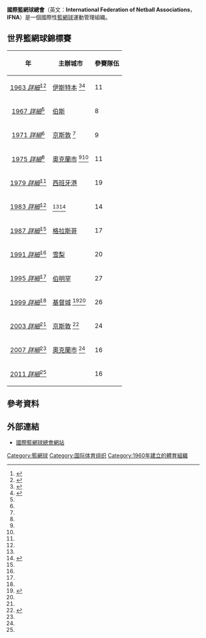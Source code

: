 {{Infobox Organization
| name = 國際籃網球總會
| original_name = {{lang|en|International Federation of Netball Associations'''}}
| image = IFNAlogo.jpg
| size = 150px
| caption = IFNA標誌
| formation = 1960年
| headquarters = [[英國|英國]][[英格蘭|英格蘭]][[曼徹斯特|曼徹斯特]]
| type = 體育運動
| leader_title=主席
| leader_name = Molly Rhone
| membership = 67個會員協會
| website = http://www.netball.org/
}}
'''國際籃網球總會'''（英文：'''International Federation of Netball Associations'''，'''IFNA'''）是一個國際性[[籃網球|籃網球]]運動管理組織。

==世界籃網球錦標賽==
{{main|世界籃網球錦標賽}}

{| class="wikitable" style="font-size:95%;"
! 年
! 主辦城市
! 參賽隊伍
|-
| align="center"| [[1963年世界籃網球錦標賽|1963 ''詳細'']]<ref name=lanka-2010>{{harvnb|Sri Lanka Netball|2010}}</ref><ref name=NWC-singapore>{{harvnb|World Netball Championships 2011 Singapore|2011}}</ref>
| {{ENG}}[[伊斯特本|伊斯特本]] <ref name=spot-ball>{{harvnb|Australian Women's Weekly|1979}}</ref><ref name="nsing-2011b">{{harvnb|Netball Singapore|2011b}}</ref>
| 11
|-
| align="center"| [[1967年世界籃網球錦標賽|1967 ''詳細'']]<ref name=NWC-singapore/>
| {{AUS}}[[伯斯|伯斯]]
| 8
|-
| align="center"| [[1971年世界籃網球錦標賽|1971 ''詳細'']]<ref name=NWC-singapore/>
| {{JAM }}[[京斯敦|京斯敦]] <ref name="ifna-2008"/>
| 9
|-
| align="center"| [[1975年世界籃網球錦標賽|1975 ''詳細'']]<ref name=NWC-singapore/>
| {{NZL}}[[奧克蘭市|奧克蘭市]] <ref name=ifna-2008/><ref name="nsing-2011b"/>
| 11
|-
| align="center"| [[1979年世界籃網球錦標賽|1979 ''詳細'']]<ref name=NWC-singapore/>
| {{TRI}}[[西班牙港|西班牙港]]
|19
|-
| align="center"| [[1983年世界籃網球錦標賽|1983 ''詳細'']]<ref name=NWC-singapore/>
| {{SIN}} <ref name=ifna-2008/><ref name=NS-body>{{harvnb|Netball Singapore|2011}}</ref>
| 14
|-
| align="center"| [[1987年世界籃網球錦標賽|1987 ''詳細'']]<ref name=NWC-singapore/>
| {{SCO}}[[格拉斯哥|格拉斯哥]]
| 17
|-
| align="center"| [[1991年世界籃網球錦標賽|1991 ''詳細'']]<ref name=NWC-singapore/>
| {{AUS}}[[悉尼|雪梨]]
| 20
|-
| align="center"| [[1995年世界籃網球錦標賽|1995 ''詳細'']]<ref name=NWC-singapore/>
| {{ENG}}[[伯明罕|伯明罕]]
| 27
|-
| align="center"| [[1999年世界籃網球錦標賽|1999 ''詳細'']]<ref name=NWC-singapore/>
| {{NZL}}[[基督城|基督城]] <ref name=ifna-2008>{{harvnb|International Netball Federation|2008}}</ref><ref name="nsing-2011b"/>
| 26
|-
| [[2003年世界籃網球錦標賽|2003 ''詳細'']]<ref name=NWC-singapore/>
| {{JAM }}[[京斯敦|京斯敦]] <ref name=Hickey-35>{{harvnb|Hickey|Navin|2007|p=35}}</ref>
| 24
|-
| [[2007年世界籃網球錦標賽|2007 ''詳細'']]<ref name=NWC-singapore/>
| {{NZL}}[[奧克蘭市|奧克蘭市]] <ref name="nsing-2011b"/>
| 16
|-
| [[2011年世界籃網球錦標賽|2011 ''詳細'']]<ref name=NWC-singapore/>
| {{SIN}}
| 16
|}

==參考資料==
{{reflist}}

==外部連結==
* [http://www.netball.org/ 國際籃網球總會網站] {{Wayback|url=http://www.netball.org/ |date=20200511021910 }}

{{國際運動總會}}

[[Category:籃網球|Category:籃網球]]
[[Category:国际体育组织|Category:国际体育组织]]
[[Category:1960年建立的體育組織|Category:1960年建立的體育組織]]